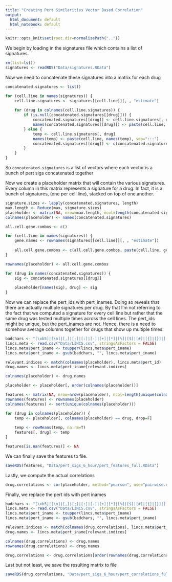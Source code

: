 ```yaml
---
title: "Creating Pert Similarities Vector Based Correlation"
output:
  html_document: default
  html_notebook: default
---
```


```r
knitr::opts_knit$set(root.dir=normalizePath(".."))
```


We begin by loading in the signatures file which contains a list of signatures.

```r
rm(list=ls())
signatures <- readRDS("Data/signatures.RData")
```

Now we need to concatenate these signatures into a matrix for each drug

```r

concatenated.signatures <- list()

for (cell.line in names(signatures)) {
    cell.line.signatures <- signatures[[cell.line]][, , "estimate"]
    
    for (drug in colnames(cell.line.signatures)) {
        if (is.null(concatenated.signatures[[drug]])) {
            concatenated.signatures[[drug]] <- cell.line.signatures[, drug]
            names(concatenated.signatures[[drug]]) <- paste(cell.line, names(concatenated.signatures[[drug]]), sep=":::")
        } else {
            temp <- cell.line.signatures[, drug]
            names(temp) <- paste(cell.line, names(temp), sep=":::")
            concatenated.signatures[[drug]] <- c(concatenated.signatures[[drug]], temp)
        }
    }
}
```

So `concatenated.signatures` is a list of vectors where each vector is a bunch of pert sigs concatenated together

Now we create a placeholder matrix that will contain the various signatures. Every column in this matrix represents a signature for a drug. In fact, it is a bunch of signatures, (one per cell line), stacked on top of one another.

```r
signature.sizes <- lapply(concatenated.signatures, length)
max.length <- Reduce(max, signature.sizes)
placeholder <- matrix(NA, nrow=max.length, ncol=length(concatenated.signatures))
colnames(placeholder) <- names(concatenated.signatures)

all.cell.gene.combos <- c()

for (cell.line in names(signatures)) { 
    gene.names <- rownames(signatures[[cell.line]][, , "estimate"])
    
    all.cell.gene.combos <- c(all.cell.gene.combos, paste(cell.line, gene.names, sep=":::"))
}

rownames(placeholder) <- all.cell.gene.combos

for (drug in names(concatenated.signatures)) {
    sig <- concatenated.signatures[[drug]]
    
    placeholder[names(sig), drug] <- sig
}
```

Now we can replace the pert_ids with pert_inames. Doing so reveals that there are actually multiple signatures per drug. By that I'm not referring to the fact that we computed a signature for every cell line but rather that the same drug was tested multiple times across the cell lines. The pert_ids might be unique, but the pert_inames are not. Hence, there is a need to somehow average columns together for drugs that show up multiple times.

```r
badchars <- "[\xb5]|[\n]|[,]|[;]|[:]|[-]|[+]|[*]|[%]|[$]|[#]|[{]|[}]|[[]|[]]|[|]|[\\^]|[/]|[\\]|[.]|[_]|[ ]"
lincs.meta <- read.csv("Data/LINCS.csv", stringsAsFactors = FALSE)
lincs.meta$pert_iname <- toupper(lincs.meta$pert_iname)
lincs.meta$pert_iname <- gsub(badchars, "", lincs.meta$pert_iname)

relevant.indices <- match(colnames(placeholder), lincs.meta$pert_id)
drug.names <- lincs.meta$pert_iname[relevant.indices]

colnames(placeholder) <- drug.names

placeholder <- placeholder[, order(colnames(placeholder))]
```

```r
features <- matrix(NA, nrow=nrow(placeholder), ncol=length(unique(colnames(placeholder))))
rownames(features) <- rownames(placeholder)
colnames(features) <- sort(unique(colnames(placeholder)))

for (drug in colnames(placeholder)) {
    temp <- placeholder[, colnames(placeholder) == drug, drop=F]
    
    temp <- rowMeans(temp, na.rm=T)
    features[, drug] <- temp
}

features[is.nan(features)] <- NA
```

We can finally save the features to file.

```r
saveRDS(features, "Data/pert_sigs_6_hour/pert_features_full.RData")
```



Lastly, we compute the actual correlations

```r
drug.correlations <- cor(placeholder, method="pearson", use="pairwise.complete.obs")
```

Finally, we replace the pert ids with pert inames

```r
badchars <- "[\xb5]|[\n]|[,]|[;]|[:]|[-]|[+]|[*]|[%]|[$]|[#]|[{]|[}]|[[]|[]]|[|]|[\\^]|[/]|[\\]|[.]|[_]|[ ]"
lincs.meta <- read.csv("Data/LINCS.csv", stringsAsFactors = FALSE)
lincs.meta$pert_iname <- toupper(lincs.meta$pert_iname)
lincs.meta$pert_iname <- gsub(badchars, "", lincs.meta$pert_iname)

relevant.indices <- match(colnames(drug.correlations), lincs.meta$pert_id)
drug.names <- lincs.meta$pert_iname[relevant.indices]

colnames(drug.correlations) <- drug.names
rownames(drug.correlations) <- drug.names

drug.correlations <- drug.correlations[order(rownames(drug.correlations)), order(colnames(drug.correlations))]
```

Last but not least, we save the resulting matrix to file

```r
saveRDS(drug.correlations, "Data/pert_sigs_6_hour/pert_correlations_full.RData")
```

